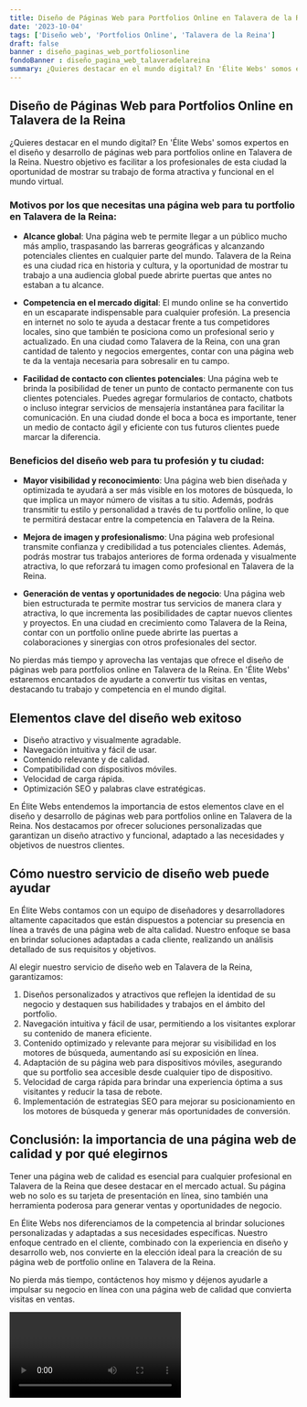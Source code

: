 ```yaml
---
title: Diseño de Páginas Web para Portfolios Online en Talavera de la Reina
date: '2023-10-04'
tags: ['Diseño web', 'Portfolios Online', 'Talavera de la Reina']
draft: false
banner : diseño_paginas_web_portfoliosonline
fondoBanner : diseño_pagina_web_talaveradelareina
summary: ¿Quieres destacar en el mundo digital? En 'Élite Webs' somos expertos en el diseño y desarrollo de páginas web para portfolios online en Talavera de la Reina. Nuestro objetivo es facilitar a los profesionales de esta ciudad la oportunidad de mostrar su trabajo de forma atractiva y funcional en el mundo virtual.
---
```


## Diseño de Páginas Web para Portfolios Online en Talavera de la Reina

¿Quieres destacar en el mundo digital? En 'Élite Webs' somos expertos en el diseño y desarrollo de páginas web para portfolios online en Talavera de la Reina. Nuestro objetivo es facilitar a los profesionales de esta ciudad la oportunidad de mostrar su trabajo de forma atractiva y funcional en el mundo virtual.

### Motivos por los que necesitas una página web para tu portfolio en Talavera de la Reina:

- **Alcance global**: Una página web te permite llegar a un público mucho más amplio, traspasando las barreras geográficas y alcanzando potenciales clientes en cualquier parte del mundo. Talavera de la Reina es una ciudad rica en historia y cultura, y la oportunidad de mostrar tu trabajo a una audiencia global puede abrirte puertas que antes no estaban a tu alcance.

- **Competencia en el mercado digital**: El mundo online se ha convertido en un escaparate indispensable para cualquier profesión. La presencia en internet no solo te ayuda a destacar frente a tus competidores locales, sino que también te posiciona como un profesional serio y actualizado. En una ciudad como Talavera de la Reina, con una gran cantidad de talento y negocios emergentes, contar con una página web te da la ventaja necesaria para sobresalir en tu campo.

- **Facilidad de contacto con clientes potenciales**: Una página web te brinda la posibilidad de tener un punto de contacto permanente con tus clientes potenciales. Puedes agregar formularios de contacto, chatbots o incluso integrar servicios de mensajería instantánea para facilitar la comunicación. En una ciudad donde el boca a boca es importante, tener un medio de contacto ágil y eficiente con tus futuros clientes puede marcar la diferencia.

### Beneficios del diseño web para tu profesión y tu ciudad:

- **Mayor visibilidad y reconocimiento**: Una página web bien diseñada y optimizada te ayudará a ser más visible en los motores de búsqueda, lo que implica un mayor número de visitas a tu sitio. Además, podrás transmitir tu estilo y personalidad a través de tu portfolio online, lo que te permitirá destacar entre la competencia en Talavera de la Reina.

- **Mejora de imagen y profesionalismo**: Una página web profesional transmite confianza y credibilidad a tus potenciales clientes. Además, podrás mostrar tus trabajos anteriores de forma ordenada y visualmente atractiva, lo que reforzará tu imagen como profesional en Talavera de la Reina.

- **Generación de ventas y oportunidades de negocio**: Una página web bien estructurada te permite mostrar tus servicios de manera clara y atractiva, lo que incrementa las posibilidades de captar nuevos clientes y proyectos. En una ciudad en crecimiento como Talavera de la Reina, contar con un portfolio online puede abrirte las puertas a colaboraciones y sinergias con otros profesionales del sector.

No pierdas más tiempo y aprovecha las ventajas que ofrece el diseño de páginas web para portfolios online en Talavera de la Reina. En 'Élite Webs' estaremos encantados de ayudarte a convertir tus visitas en ventas, destacando tu trabajo y competencia en el mundo digital.

<GifSeo />

<Cta />

## Elementos clave del diseño web exitoso

- Diseño atractivo y visualmente agradable.
- Navegación intuitiva y fácil de usar.
- Contenido relevante y de calidad.
- Compatibilidad con dispositivos móviles.
- Velocidad de carga rápida.
- Optimización SEO y palabras clave estratégicas.

En Élite Webs entendemos la importancia de estos elementos clave en el diseño y desarrollo de páginas web para portfolios online en Talavera de la Reina. Nos destacamos por ofrecer soluciones personalizadas que garantizan un diseño atractivo y funcional, adaptado a las necesidades y objetivos de nuestros clientes.

## Cómo nuestro servicio de diseño web puede ayudar

En Élite Webs contamos con un equipo de diseñadores y desarrolladores altamente capacitados que están dispuestos a potenciar su presencia en línea a través de una página web de alta calidad. Nuestro enfoque se basa en brindar soluciones adaptadas a cada cliente, realizando un análisis detallado de sus requisitos y objetivos.

Al elegir nuestro servicio de diseño web en Talavera de la Reina, garantizamos:

1. Diseños personalizados y atractivos que reflejen la identidad de su negocio y destaquen sus habilidades y trabajos en el ámbito del portfolio.
2. Navegación intuitiva y fácil de usar, permitiendo a los visitantes explorar su contenido de manera eficiente.
3. Contenido optimizado y relevante para mejorar su visibilidad en los motores de búsqueda, aumentando así su exposición en línea.
4. Adaptación de su página web para dispositivos móviles, asegurando que su portfolio sea accesible desde cualquier tipo de dispositivo.
5. Velocidad de carga rápida para brindar una experiencia óptima a sus visitantes y reducir la tasa de rebote.
6. Implementación de estrategias SEO para mejorar su posicionamiento en los motores de búsqueda y generar más oportunidades de conversión.

## Conclusión: la importancia de una página web de calidad y por qué elegirnos

Tener una página web de calidad es esencial para cualquier profesional en Talavera de la Reina que desee destacar en el mercado actual. Su página web no solo es su tarjeta de presentación en línea, sino también una herramienta poderosa para generar ventas y oportunidades de negocio.

En Élite Webs nos diferenciamos de la competencia al brindar soluciones personalizadas y adaptadas a sus necesidades específicas. Nuestro enfoque centrado en el cliente, combinado con la experiencia en diseño y desarrollo web, nos convierte en la elección ideal para la creación de su página web de portfolio online en Talavera de la Reina.

No pierda más tiempo, contáctenos hoy mismo y déjenos ayudarle a impulsar su negocio en línea con una página web de calidad que convierta visitas en ventas.

<Video />

<CtaBot job='Portfolios Online' city='Talavera de la Reina'/>

<Gmaps query='Talavera de la Reina+españa+maps' />
